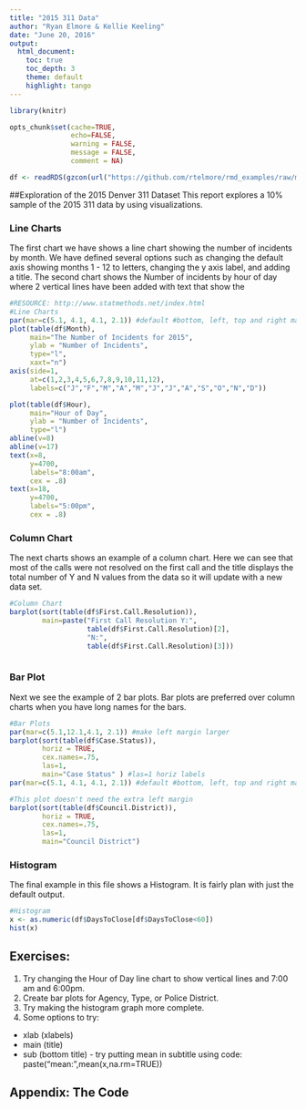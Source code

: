 ---
title: "2015 311 Data"
author: "Ryan Elmore & Kellie Keeling"
date: "June 20, 2016"
output:
  html_document:
    toc: true
    toc_depth: 3
    theme: default
    highlight: tango
---
```{r packages, include=FALSE}
library(knitr)
```

```{r setup, echo=FALSE}
opts_chunk$set(cache=TRUE,
               echo=FALSE,
               warning = FALSE,
               message = FALSE,
               comment = NA)
```

```{r load-data}
df <- readRDS(gzcon(url("https://github.com/rtelmore/rmd_examples/raw/master/data/311-df.rds")))

```

##Exploration of the 2015 Denver 311 Dataset
This report explores a 10% sample of the 2015 311 data by using visualizations.

### Line Charts
The first chart we have shows a line chart showing the number of incidents by month.  We have defined several options such as changing the default axis showing months 1 - 12 to letters, changing the y axis label, and adding a title. The second chart shows the Number of incidents by hour of day where 2 vertical lines have been added with text that show the 

```{r line-charts}

#RESOURCE: http://www.statmethods.net/index.html
#Line Charts
par(mar=c(5.1, 4.1, 4.1, 2.1)) #default #bottom, left, top and right margins
plot(table(df$Month),
     main="The Number of Incidents for 2015",
     ylab = "Number of Incidents",
     type="l",
     xaxt="n")
axis(side=1, 
     at=c(1,2,3,4,5,6,7,8,9,10,11,12),
     labels=c("J","F","M","A","M","J","J","A","S","O","N","D"))

plot(table(df$Hour),
     main="Hour of Day",
     ylab = "Number of Incidents",
     type="l")
abline(v=8)
abline(v=17)
text(x=8, 
     y=4700, 
     labels="8:00am", 
     cex = .8)
text(x=18, 
     y=4700, 
     labels="5:00pm", 
     cex = .8)
```

### Column Chart
The next charts shows an example of a column chart.  Here we can see that most of the calls were not resolved on the first call and the title displays the total number of Y and N values from the data so it will update with a new data set.

```{r column-chart}
#Column Chart
barplot(sort(table(df$First.Call.Resolution)),
        main=paste("First Call Resolution Y:", 
                   table(df$First.Call.Resolution)[2],
                   "N:",
                   table(df$First.Call.Resolution)[3]))
```


```{r}

```

### Bar Plot
Next we see the example of 2 bar plots.  Bar plots are preferred over column charts when you have long names for the bars.

```{r bar-plot}

#Bar Plots
par(mar=c(5.1,12.1,4.1, 2.1)) #make left margin larger
barplot(sort(table(df$Case.Status)),
        horiz = TRUE,
        cex.names=.75, 
        las=1,
        main="Case Status" ) #las=1 horiz labels
par(mar=c(5.1, 4.1, 4.1, 2.1)) #default #bottom, left, top and right margins

#This plot doesn't need the extra left margin
barplot(sort(table(df$Council.District)),
        horiz = TRUE, 
        cex.names=.75, 
        las=1,
        main="Council District")

```

### Histogram
 
The final example in this file shows a Histogram. It is fairly plan with just the default output.
```{r histogram}
#Histogram
x <- as.numeric(df$DaysToClose[df$DaysToClose<60])
hist(x)
```

## Exercises:  

1. Try changing the Hour of Day line chart to show vertical lines and 7:00 am and 6:00pm.  
2. Create bar plots for Agency, Type, or Police District. 
3. Try making the histogram graph more complete. 
4. Some options to try:  
* xlab (xlabels) 
* main (title) 
* sub (bottom title) - try putting mean in subtitle using code: paste("mean:",mean(x,na.rm=TRUE))


## Appendix: The Code
```{r appendix, echo=TRUE, eval=FALSE, ref.label=all_labels()}
```
